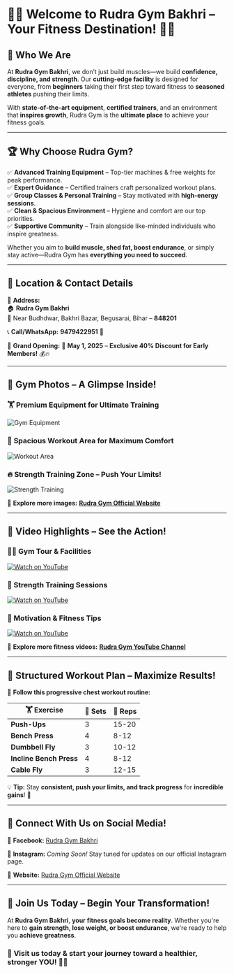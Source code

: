 # 🏋️‍♂️ **Welcome to Rudra Gym Bakhri – Your Fitness Destination!** 💪🔥  

## 🌟 **Who We Are**  
At **Rudra Gym Bakhri**, we don’t just build muscles—we build **confidence, discipline, and strength**. Our **cutting-edge facility** is designed for everyone, from **beginners** taking their first step toward fitness to **seasoned athletes** pushing their limits.  

With **state-of-the-art equipment**, **certified trainers**, and an environment that **inspires growth**, Rudra Gym is the **ultimate place** to achieve your fitness goals.  

---

## 🏆 **Why Choose Rudra Gym?**  
✅ **Advanced Training Equipment** – Top-tier machines & free weights for peak performance.  
✅ **Expert Guidance** – Certified trainers craft personalized workout plans.  
✅ **Group Classes & Personal Training** – Stay motivated with **high-energy sessions**.  
✅ **Clean & Spacious Environment** – Hygiene and comfort are our top priorities.  
✅ **Supportive Community** – Train alongside like-minded individuals who inspire greatness.  

Whether you aim to **build muscle, shed fat, boost endurance**, or simply stay active—Rudra Gym has **everything you need to succeed**.  

---

## 📍 **Location & Contact Details**  
📌 **Address:**  
🏠 **Rudra Gym Bakhri**  
📍 Near Budhdwar, Bakhri Bazar, Begusarai, Bihar – **848201**  

📞 **Call/WhatsApp:** **9479422951** 📲  

📅 **Grand Opening:** 🎉 **May 1, 2025** – **Exclusive 40% Discount for Early Members!** 💰🔥  

---

## 📸 **Gym Photos – A Glimpse Inside!**  
### 🏋️ **Premium Equipment for Ultimate Training**  
![Gym Equipment](https://rudragym.in/images/gym-equipment.jpg)  

### 💪 **Spacious Workout Area for Maximum Comfort**  
![Workout Area](https://rudragym.in/images/workout-area.jpg)  

### 🔥 **Strength Training Zone – Push Your Limits!**  
![Strength Training](https://rudragym.in/images/strength-training.jpg)  

🔗 **Explore more images:** **[Rudra Gym Official Website](https://rudragym.in/)**  

---

## 🎥 **Video Highlights – See the Action!**  
### 🏋️‍♂️ Gym Tour & Facilities  
[![Watch on YouTube](https://img.youtube.com/vi/puSX3WtkCiQ/0.jpg)](https://www.youtube.com/watch?v=puSX3WtkCiQ)  

### 💪 Strength Training Sessions  
[![Watch on YouTube](https://img.youtube.com/vi/oOK8NVhov5E/0.jpg)](https://www.youtube.com/watch?v=oOK8NVhov5E)  

### 🎯 Motivation & Fitness Tips  
[![Watch on YouTube](https://img.youtube.com/vi/nsEq_nHb7Ro/0.jpg)](https://www.youtube.com/watch?v=nsEq_nHb7Ro)  

🔗 **Explore more fitness videos:** **[Rudra Gym YouTube Channel](https://www.youtube.com/c/RUDRAFITNESSGYM)**  

---

## 📅 **Structured Workout Plan – Maximize Results!**  
🔹 **Follow this progressive chest workout routine:**  

| 🏋️ Exercise | 🔄 Sets | 🔢 Reps |  
|------------|------|------|  
| **Push-Ups** | 3 | 15-20 |  
| **Bench Press** | 4 | 8-12 |  
| **Dumbbell Fly** | 3 | 10-12 |  
| **Incline Bench Press** | 4 | 8-12 |  
| **Cable Fly** | 3 | 12-15 |  

💡 **Tip:** Stay **consistent, push your limits, and track progress** for **incredible gains**! 🚀  

---

## 🔗 **Connect With Us on Social Media!**  
📌 **Facebook:** [Rudra Gym Bakhri](https://www.facebook.com/RUDRA-GYM-108323284380476/videos/be-ready-and-hurry-to-visit-rudragym/700634193884945/)  

📌 **Instagram:** *Coming Soon!* Stay tuned for updates on our official Instagram page.  

📌 **Website:** [Rudra Gym Official Website](https://rudragym.in/)  

---

## 🎯 **Join Us Today – Begin Your Transformation!**  
At **Rudra Gym Bakhri**, **your fitness goals become reality**. Whether you're here to **gain strength, lose weight, or boost endurance**, we're ready to help you **achieve greatness**.  

### 📍 **Visit us today & start your journey toward a healthier, stronger YOU!** 💪🔥  